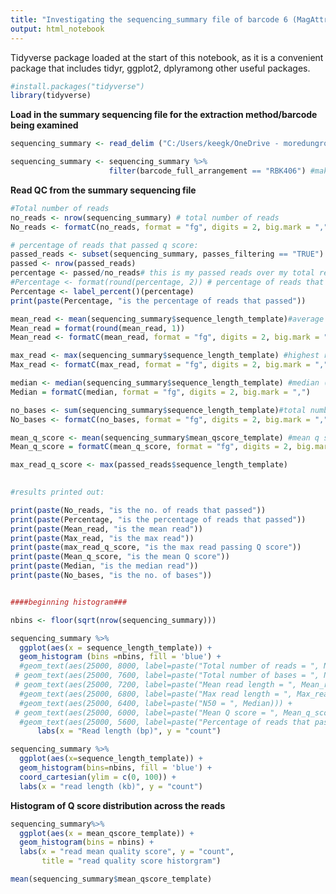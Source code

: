 ```yaml
---
title: "Investigating the sequencing_summary file of barcode 6 (MagAttract) from SUPER accuracy rebasecalling barcodes trimmed)"
output: html_notebook
---
```

  
Tidyverse package loaded at the start of this notebook, as it is a convenient package that includes tidyr, ggplot2, dplyramong other useful packages.

```r
#install.packages("tidyverse")
library(tidyverse)
```


**Load in the summary sequencing file for the extraction method/barcode being examined**


```r
sequencing_summary <- read_delim ("C:/Users/keegk/OneDrive - moredungroup/Karen Keegan/Nanopore/SQKRBK004/Extraction_experiment_run_22.2.23/Rebasecalling/Rebasecalled_trimmed_super_accuracy/barcode_6/sequencing_summary.txt")

sequencing_summary <- sequencing_summary %>%
                      filter(barcode_full_arrangement == "RBK406") #making sure only the correct barcode is included
```

**Read QC from the summary sequencing file**

```r

#Total number of reads
no_reads <- nrow(sequencing_summary) # total number of reads
No_reads <- formatC(no_reads, format = "fg", digits = 2, big.mark = ",")

# percentage of reads that passed q score:
passed_reads <- subset(sequencing_summary, passes_filtering == "TRUE")
passed <- nrow(passed_reads)
percentage <- passed/no_reads# this is my passed reads over my total reads
#Percentage <- format(round(percentage, 2)) # percentage of reads that passed
Percentage <- label_percent()(percentage)
print(paste(Percentage, "is the percentage of reads that passed"))

mean_read <- mean(sequencing_summary$sequence_length_template)#average read length
Mean_read = format(round(mean_read, 1))
Mean_read <- formatC(mean_read, format = "fg", digits = 2, big.mark = ",")

max_read <- max(sequencing_summary$sequence_length_template) #highest read length
Max_read <- formatC(max_read, format = "fg", digits = 2, big.mark = ",")

median <- median(sequencing_summary$sequence_length_template) #median (N50 read no.)
Median = formatC(median, format = "fg", digits = 2, big.mark = ",")

no_bases <- sum(sequencing_summary$sequence_length_template)#total number of bases per extraction method
No_bases <- formatC(no_bases, format = "fg", digits = 2, big.mark = ",")

mean_q_score <- mean(sequencing_summary$mean_qscore_template) #mean q score
Mean_q_score = formatC(mean_q_score, format = "fg", digits = 2, big.mark = ",")

max_read_q_score <- max(passed_reads$sequence_length_template) 
                    

#results printed out:

print(paste(No_reads, "is the no. of reads that passed"))
print(paste(Percentage, "is the percentage of reads that passed"))
print(paste(Mean_read, "is the mean read"))
print(paste(Max_read, "is the max read"))
print(paste(max_read_q_score, "is the max read passing Q score"))
print(paste(Mean_q_score, "is the mean Q score"))
print(paste(Median, "is the median read"))
print(paste(No_bases, "is the no. of bases"))


####beginning histogram###

nbins <- floor(sqrt(nrow(sequencing_summary)))

sequencing_summary %>%
  ggplot(aes(x = sequence_length_template)) +
  geom_histogram (bins =nbins, fill = 'blue') +
  #geom_text(aes(25000, 8000, label=paste("Total number of reads = ", No_reads))) +
 # geom_text(aes(25000, 7600, label=paste("Total number of bases = ", No_bases))) +
 # geom_text(aes(25000, 7200, label=paste("Mean read length = ", Mean_read))) +
  #geom_text(aes(25000, 6800, label=paste("Max read length = ", Max_read))) +
  #geom_text(aes(25000, 6400, label=paste("N50 = ", Median))) +
 # geom_text(aes(25000, 6000, label=paste("Mean Q score = ", Mean_q_score))) +
  #geom_text(aes(25000, 5600, label=paste("Percentage of reads that passed = ", Percentage))) +
      labs(x = "Read length (bp)", y = "count")

sequencing_summary %>%
  ggplot(aes(x=sequence_length_template)) +
  geom_histogram(bins=nbins, fill = 'blue') +
  coord_cartesian(ylim = c(0, 100)) +
  labs(x = "read length (kb)", y = "count")


```


**Histogram of Q score distribution across the reads**

```r
sequencing_summary%>% 
  ggplot(aes(x = mean_qscore_template)) +
  geom_histogram(bins = nbins) +
  labs(x = "read mean quality score", y = "count",
       title = "read quality score historgram")

mean(sequencing_summary$mean_qscore_template)
```





